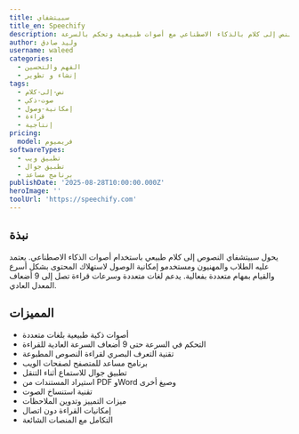 ```yaml
---
title: سبيتشفاي
title_en: Speechify
description: تحويل النص إلى كلام بالذكاء الاصطناعي مع أصوات طبيعية وتحكم بالسرعة
author: وليد صادق
username: waleed
categories:
  - الفهم والتحسين
  - إنشاء و تطوير
tags:
  - نص-إلى-كلام
  - صوت-ذكي
  - إمكانية-وصول
  - قراءة
  - إنتاجية
pricing:
  model: فريميوم
softwareTypes:
  - تطبيق ويب
  - تطبيق جوال
  - برنامج مساعد
publishDate: '2025-08-28T10:00:00.000Z'
heroImage: ''
toolUrl: 'https://speechify.com'
---
```

## نبذة
يحول سبيتشفاي النصوص إلى كلام طبيعي باستخدام أصوات الذكاء الاصطناعي. يعتمد عليه الطلاب والمهنيون ومستخدمو إمكانية الوصول لاستهلاك المحتوى بشكل أسرع والقيام بمهام متعددة بفعالية. يدعم لغات متعددة وسرعات قراءة تصل إلى 9 أضعاف المعدل العادي.

## المميزات
- أصوات ذكية طبيعية بلغات متعددة
- التحكم في السرعة حتى 9 أضعاف السرعة العادية للقراءة
- تقنية التعرف البصري لقراءة النصوص المطبوعة
- برنامج مساعد للمتصفح لصفحات الويب
- تطبيق جوال للاستماع أثناء التنقل
- استيراد المستندات من PDF وWord وصيغ أخرى
- تقنية استنساخ الصوت
- ميزات التمييز وتدوين الملاحظات
- إمكانيات القراءة دون اتصال
- التكامل مع المنصات الشائعة
